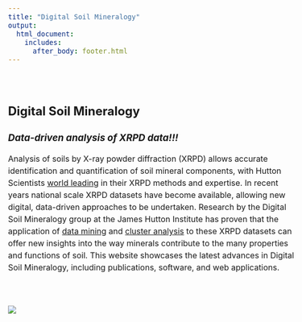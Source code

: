 ```yaml
---
title: "Digital Soil Mineralogy"
output:
  html_document:
    includes:
      after_body: footer.html
---
```

  
  <style type="text/css">
  .title {
    display: none;
  }
  
  body{ /* Normal  */
      font-size: 16px;
  }
  code.r{ /* Code block */
    font-size: 16px;
  }
  p {line-height: 1.5em;}

#getting-started img {
margin-right: 10px;
}

</style>
  
<div class="row" style="padding-top: 30px;">
<div class="col-sm-6">

# **Digital Soil Mineralogy**
      
### *Data-driven analysis of XRPD data!!!* {style="padding-top: 0px;"}
      
Analysis of soils by X-ray powder diffraction (XRPD) allows accurate identification and quantification of soil mineral components, with Hutton Scientists [world leading](https://www.hutton.ac.uk/news/hutton-team-declared-best-world-clay-mineralogy) in their XRPD methods and expertise. In recent years national scale XRPD datasets have become available, allowing new digital, data-driven approaches to be undertaken. Research by the Digital Soil Mineralogy group at the James Hutton Institute has proven that the application of [data mining](https://www.sciencedirect.com/science/article/pii/S0016706117317007) and [cluster analysis](https://www.sciencedirect.com/science/article/pii/S0016706118307651) to these XRPD datasets can offer new insights into the way minerals contribute to the many properties and functions of soil. This website showcases the latest advances in Digital Soil Mineralogy, including publications, software, and web applications.
    
</div>
<div class="col-sm-6">
<br/><br/>
![](images/dsm_graphic_2.png)
</div>
